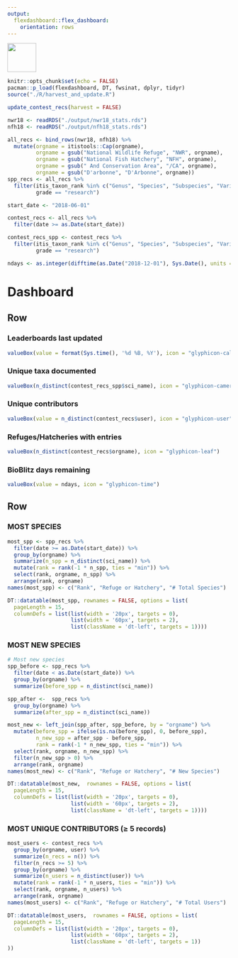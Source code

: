 ```yaml
---
output: 
  flexdashboard::flex_dashboard:
    orientation: rows
---
```


<style>
body {
  padding-top:0px
}
.navbar{
  visibility: hidden
}
</style>

<a href="http://www.inaturalist.org" target="_blank">
  <img height="65" src="inaturalist_banner.png"/>
</a>

```r
knitr::opts_chunk$set(echo = FALSE)
pacman::p_load(flexdashboard, DT, fwsinat, dplyr, tidyr)
source("./R/harvest_and_update.R")

update_contest_recs(harvest = FALSE)

nwr18 <- readRDS("./output/nwr18_stats.rds")
nfh18 <- readRDS("./output/nfh18_stats.rds")

all_recs <- bind_rows(nwr18, nfh18) %>%
  mutate(orgname = itistools::Cap(orgname),
         orgname = gsub("National Wildlife Refuge", "NWR", orgname),
         orgname = gsub("National Fish Hatchery", "NFH", orgname),
         orgname = gsub(" And Conservation Area", "/CA", orgname),
         orgname = gsub("D'arbonne", "D'Arbonne", orgname))
spp_recs <- all_recs %>%
  filter(itis_taxon_rank %in% c("Genus", "Species", "Subspecies", "Variety"),
         grade == "research")

start_date <- "2018-06-01"

contest_recs <- all_recs %>%
  filter(date >= as.Date(start_date))

contest_recs_spp <- contest_recs %>%
  filter(itis_taxon_rank %in% c("Genus", "Species", "Subspecies", "Variety"),
         grade == "research")

ndays <- as.integer(difftime(as.Date("2018-12-01"), Sys.Date(), units = "days"))
```

Dashboard
=======================================================================

Row
-----------------------------------------------------------------------

### Leaderboards last updated

```r
valueBox(value = format(Sys.time(), '%d %B, %Y'), icon = "glyphicon-calendar")
```

### Unique taxa documented

```r
valueBox(n_distinct(contest_recs_spp$sci_name), icon = "glyphicon-camera")
```

### Unique contributors

```r
valueBox(value = n_distinct(contest_recs$user), icon = "glyphicon-user")
```

### Refuges/Hatcheries with entries

```r
valueBox(n_distinct(contest_recs$orgname), icon = "glyphicon-leaf")
```

### BioBlitz days remaining

```r
valueBox(value = ndays, icon = "glyphicon-time")
```

Row
-----------------------------------------------------------------------

### **MOST SPECIES** {data-width=333}

```r
most_spp <- spp_recs %>%
  filter(date >= as.Date(start_date)) %>%
  group_by(orgname) %>%
  summarize(n_spp = n_distinct(sci_name)) %>%
  mutate(rank = rank(-1 * n_spp, ties = "min")) %>%
  select(rank, orgname, n_spp) %>%
  arrange(rank, orgname)
names(most_spp) <- c("Rank", "Refuge or Hatchery", "# Total Species")

DT::datatable(most_spp, rownames = FALSE, options = list(
  pageLength = 15,
  columnDefs = list(list(width = '20px', targets = 0),
                    list(width = '60px', targets = 2),
                    list(className = 'dt-left', targets = 1))))
```

### **MOST NEW SPECIES** {data-width=333}

```r
# Most new species
spp_before <- spp_recs %>%
  filter(date < as.Date(start_date)) %>%
  group_by(orgname) %>%
  summarize(before_spp = n_distinct(sci_name))

spp_after <-  spp_recs %>%
  group_by(orgname) %>%
  summarize(after_spp = n_distinct(sci_name))

most_new <- left_join(spp_after, spp_before, by = "orgname") %>%
  mutate(before_spp = ifelse(is.na(before_spp), 0, before_spp),
         n_new_spp = after_spp - before_spp,
         rank = rank(-1 * n_new_spp, ties = "min")) %>%
  select(rank, orgname, n_new_spp) %>%
  filter(n_new_spp > 0) %>%
  arrange(rank, orgname)
names(most_new) <- c("Rank", "Refuge or Hatchery", "# New Species")

DT::datatable(most_new,  rownames = FALSE, options = list(
  pageLength = 15,
  columnDefs = list(list(width = '20px', targets = 0),
                    list(width = '60px', targets = 2),
                    list(className = 'dt-left', targets = 1))))
```

### **MOST UNIQUE CONTRIBUTORS (≥ 5 records)** {data-width=333}

```r
most_users <- contest_recs %>%
  group_by(orgname, user) %>%
  summarize(n_recs = n()) %>%
  filter(n_recs >= 5) %>%
  group_by(orgname) %>%
  summarize(n_users = n_distinct(user)) %>%
  mutate(rank = rank(-1 * n_users, ties = "min")) %>%
  select(rank, orgname, n_users) %>%
  arrange(rank, orgname)
names(most_users) <- c("Rank", "Refuge or Hatchery", "# Total Users")

DT::datatable(most_users,  rownames = FALSE, options = list(
  pageLength = 15,
  columnDefs = list(list(width = '20px', targets = 0),
                    list(width = '60px', targets = 2),
                    list(className = 'dt-left', targets = 1))
))
```